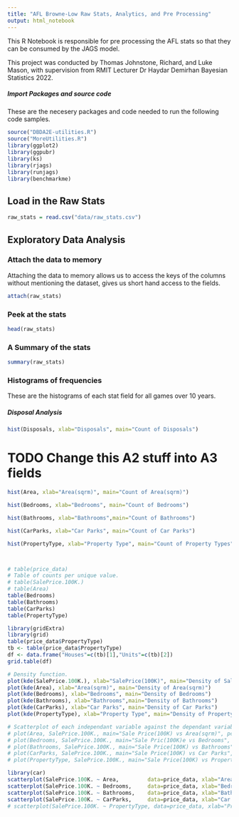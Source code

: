 ---
title: "AFL Browne-Low Raw Stats, Analytics, and Pre Processing"
output: html_notebook
---

This R Notebook is responsible for pre processing the AFL stats so that they can be consumed by the JAGS model.

This project was conducted by Thomas Johnstone, Richard, and Luke Mason, with supervision from RMIT Lecturer Dr Haydar Demirhan Bayesian Statistics 2022.


##### Import Packages and source code
These are the necesery packages and code needed to run the following code samples.
```{r}
source("DBDA2E-utilities.R") 
source("MoreUtilities.R")
library(ggplot2)
library(ggpubr)
library(ks)
library(rjags)
library(runjags)
library(benchmarkme)
```


## Load in the Raw Stats
```{r}
raw_stats = read.csv("data/raw_stats.csv")
```

## Exploratory Data Analysis

### Attach the data to memory
Attaching the data to memory allows us to access the keys of the columns without mentioning the dataset, gives us short hand access to the fields.
```{r}
attach(raw_stats)
```

### Peek at the stats
```{r}
head(raw_stats)
```

### A Summary of the stats
```{r}
summary(raw_stats)
```

### Histograms of frequencies
These are the histograms of each stat field for all games over 10 years.

##### Disposal Analysis
```{r}
hist(Disposals, xlab="Disposals", main="Count of Disposals")
```

# TODO Change this A2 stuff into A3 fields
```{r}
hist(Area, xlab="Area(sqrm)", main="Count of Area(sqrm)")
```
```{r}
hist(Bedrooms, xlab="Bedrooms", main="Count of Bedrooms")
```
```{r}
hist(Bathrooms, xlab="Bathrooms",main="Count of Bathrooms")
```
```{r}
hist(CarParks, xlab="Car Parks", main="Count of Car Parks")
```
```{r}
hist(PropertyType, xlab="Property Type", main="Count of Property Types")
```
```{r}

```
```{r}

```


```{r}


# table(price_data)
# Table of counts per unique value.
# table(SalePrice.100K.)
# table(Area)
table(Bedrooms)
table(Bathrooms)
table(CarParks)
table(PropertyType)

library(gridExtra)
library(grid)
table(price_data$PropertyType)
tb <- table(price_data$PropertyType)
df <- data.frame("Houses"=c(tb)[1],"Units"=c(tb)[2]) 
grid.table(df)

# Density function.
plot(kde(SalePrice.100K.), xlab="SalePrice(100K)", main="Density of Sale Pricings Per 100K")
plot(kde(Area), xlab="Area(sqrm)", main="Density of Area(sqrm)")
plot(kde(Bedrooms), xlab="Bedrooms", main="Density of Bedrooms")
plot(kde(Bathrooms), xlab="Bathrooms",main="Density of Bathrooms")
plot(kde(CarParks), xlab="Car Parks", main="Density of Car Parks")
plot(kde(PropertyType), xlab="Property Type", main="Density of Property Type")

# Scatterplot of each independant variable against the dependant variable.
# plot(Area, SalePrice.100K., main="Sale Price(100K) vs Area(sqrm)", pch=5)
# plot(Bedrooms, SalePrice.100K., main="Sale Pric(100K)e vs Bedrooms", pch=5)
# plot(Bathrooms, SalePrice.100K., main="Sale Price(100K) vs Bathrooms", pch=5)
# plot(CarParks, SalePrice.100K., main="Sale Price(100K) vs Car Parks", pch=5)
# plot(PropertyType, SalePrice.100K., main="Sale Price(100K) vs Property Type", pch=5)

library(car)
scatterplot(SalePrice.100K. ~ Area,         data=price_data, xlab="Area",          ylab="Sale Price (100K)", main="Sale Price(100K) vs Area(sqrm)")
scatterplot(SalePrice.100K. ~ Bedrooms,     data=price_data, xlab="Bedrooms",      ylab="Sale Price (100K)", main="Sale Price(100K)e vs Bedrooms")
scatterplot(SalePrice.100K. ~ Bathrooms,    data=price_data, xlab="Bathrooms",     ylab="Sale Price (100K)", main="Sale Price(100K) vs Bathrooms")
scatterplot(SalePrice.100K. ~ CarParks,     data=price_data, xlab="Car Parks",     ylab="Sale Price (100K)", main="Sale Price(100K) vs Car Parks")
# scatterplot(SalePrice.100K. ~ PropertyType, data=price_data, xlab="Property Type", ylab="Sale Price (100K)", main="Sale Price(100K) vs Property Type")

```
